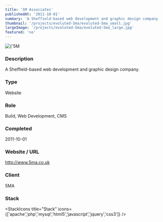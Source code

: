 ```yaml
---
title: '5M Associates'
publishedAt: '2011-10-01'
summary: 'A Sheffield-based web development and graphic design company.'
thumbnail: '/projects/evoluted-5ma/evoluted-5ma_small.jpg'
largeImage: '/projects/evoluted-5ma/evoluted-5ma_large.jpg'
featured: 'no'
---
```


<div className="relative w-full h-[400px] sm:h-[600px] md:h-[760px] lg:h-[920px]">
  <Image
    alt={'5M Associates'}
    src={'/projects/evoluted-5ma/evoluted-5ma.jpg'}
    sizes="(max-width: 640px) 100%, 100%"
    fill={true}
    priority
    style={{
      objectFit: 'contain'
    }}
  />
</div>

### Description

A Sheffield-based web development and graphic design company.


### Type

Website

### Role

Build, Web Development, CMS

### Completed
2011-10-01

### Website / URL
http://www.5ma.co.uk

### Client
5MA

### Stack

<StackIcons
  title="Stack"
  icons={['apache','php','mysql','html5','javascript','jquery','css3']}
  />
